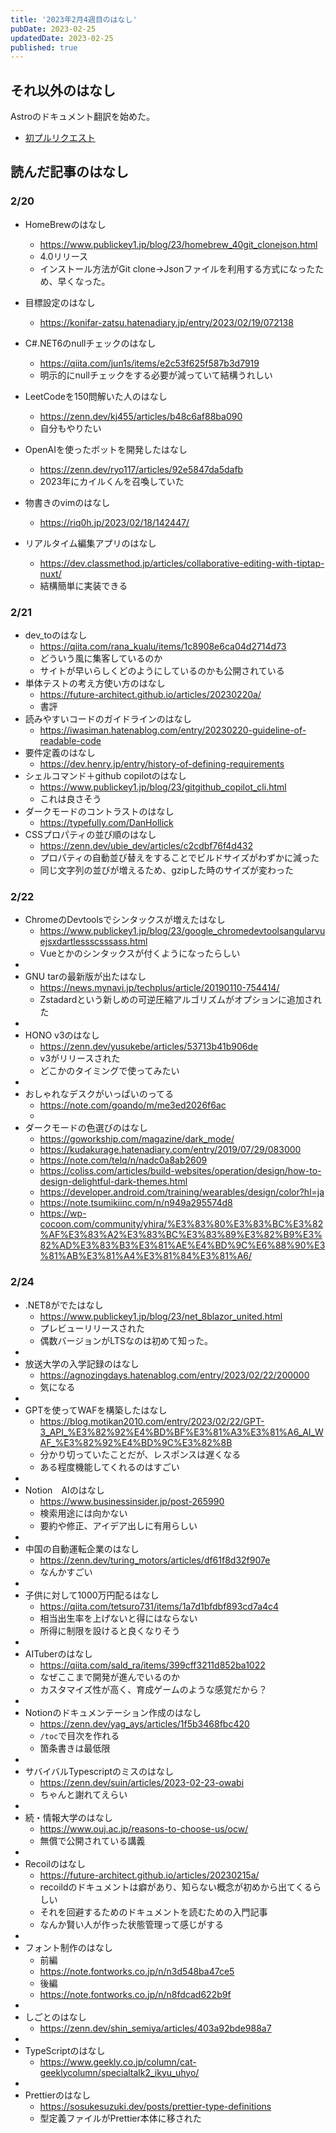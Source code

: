 ```yaml
---
title: '2023年2月4週目のはなし'
pubDate: 2023-02-25
updatedDate: 2023-02-25
published: true
---
```


## それ以外のはなし
Astroのドキュメント翻訳を始めた。
- [初プルリクエスト](https://github.com/withastro/docs/pull/2717)

## 読んだ記事のはなし

### 2/20 

- HomeBrewのはなし
	- https://www.publickey1.jp/blog/23/homebrew_40git_clonejson.html
	- 4.0リリース
	- インストール方法がGit clone→Jsonファイルを利用する方式になったため、早くなった。

- 目標設定のはなし
	- https://konifar-zatsu.hatenadiary.jp/entry/2023/02/19/072138

- C#.NET6のnullチェックのはなし
	- https://qiita.com/jun1s/items/e2c53f625f587b3d7919
	- 明示的にnullチェックをする必要が減っていて結構うれしい

- LeetCodeを150問解いた人のはなし
	- https://zenn.dev/kj455/articles/b48c6af88ba090
	- 自分もやりたい

- OpenAIを使ったボットを開発したはなし
	- https://zenn.dev/ryo117/articles/92e5847da5dafb
	- 2023年にカイルくんを召喚していた

- 物書きのvimのはなし
	- https://riq0h.jp/2023/02/18/142447/

- リアルタイム編集アプリのはなし
	- https://dev.classmethod.jp/articles/collaborative-editing-with-tiptap-nuxt/
	- 結構簡単に実装できる

### 2/21

- dev_toのはなし
	- https://qiita.com/rana_kualu/items/1c8908e6ca04d2714d73
	- どういう風に集客しているのか
	- サイトが早いらしくどのようにしているのかも公開されている
- 単体テストの考え方使い方のはなし
	- https://future-architect.github.io/articles/20230220a/
	- 書評
- 読みやすいコードのガイドラインのはなし
	- https://iwasiman.hatenablog.com/entry/20230220-guideline-of-readable-code
- 要件定義のはなし
	- https://dev.henry.jp/entry/history-of-defining-requirements
- シェルコマンド＋github copilotのはなし
	- https://www.publickey1.jp/blog/23/gitgithub_copilot_cli.html
	- これは良さそう
- ダークモードのコントラストのはなし
    - https://typefully.com/DanHollick
- CSSプロパティの並び順のはなし
    - https://zenn.dev/ubie_dev/articles/c2cdbf76f4d432
    - プロパティの自動並び替えをすることでビルドサイズがわずかに減った
    - 同じ文字列の並びが増えるため、gzipした時のサイズが変わった
### 2/22
- ChromeのDevtoolsでシンタックスが増えたはなし
	- https://www.publickey1.jp/blog/23/google_chromedevtoolsangularvuejsxdartlessscsssass.html
	- Vueとかのシンタックスが付くようになったらしい
-
- GNU tarの最新版が出たはなし
	- https://news.mynavi.jp/techplus/article/20190110-754414/
	- Zstadardという新しめの可逆圧縮アルゴリズムがオプションに追加された
-
- HONO v3のはなし
	- https://zenn.dev/yusukebe/articles/53713b41b906de
	- v3がリリースされた
	- どこかのタイミングで使ってみたい
-
- おしゃれなデスクがいっぱいのってる
	- https://note.com/goando/m/me3ed2026f6ac
	-
- ダークモードの色選びのはなし
	- https://goworkship.com/magazine/dark_mode/
	- https://kudakurage.hatenadiary.com/entry/2019/07/29/083000
	- https://note.com/telq/n/nadc0a8ab2609
	- https://coliss.com/articles/build-websites/operation/design/how-to-design-delightful-dark-themes.html
	- https://developer.android.com/training/wearables/design/color?hl=ja
	- https://note.tsumikiinc.com/n/n949a295574d8
	- https://wp-cocoon.com/community/yhira/%E3%83%80%E3%83%BC%E3%82%AF%E3%83%A2%E3%83%BC%E3%83%89%E3%82%B9%E3%82%AD%E3%83%B3%E3%81%AE%E4%BD%9C%E6%88%90%E3%81%AB%E3%81%A4%E3%81%84%E3%81%A6/

### 2/24
- .NET8がでたはなし
	- https://www.publickey1.jp/blog/23/net_8blazor_united.html
	- プレビューリリースされた
	- 偶数バージョンがLTSなのは初めて知った。
-
- 放送大学の入学記録のはなし
	- https://agnozingdays.hatenablog.com/entry/2023/02/22/200000
	- 気になる
-
- GPTを使ってWAFを構築したはなし
	- https://blog.motikan2010.com/entry/2023/02/22/GPT-3_API_%E3%82%92%E4%BD%BF%E3%81%A3%E3%81%A6_AI_WAF_%E3%82%92%E4%BD%9C%E3%82%8B
	- 分かり切っていたことだが、レスポンスは遅くなる
	- ある程度機能してくれるのはすごい
-
- Notion　AIのはなし
	- https://www.businessinsider.jp/post-265990
	- 検索用途には向かない
	- 要約や修正、アイデア出しに有用らしい
-
- 中国の自動運転企業のはなし
	- https://zenn.dev/turing_motors/articles/df61f8d32f907e
	- なんかすごい
-
- 子供に対して1000万円配るはなし
	- https://qiita.com/tetsuro731/items/1a7d1bfdbf893cd7a4c4
	- 相当出生率を上げないと得にはならない
	- 所得に制限を設けると良くなりそう
-
- AITuberのはなし
	- https://qiita.com/sald_ra/items/399cff3211d852ba1022
	- なぜここまで開発が進んでいるのか
	- カスタマイズ性が高く、育成ゲームのような感覚だから？
-
- Notionのドキュメンテーション作成のはなし
	- https://zenn.dev/yag_ays/articles/1f5b3468fbc420
	- `/toc`で目次を作れる
	- 箇条書きは最低限
-
- サバイバルTypescriptのミスのはなし
	- https://zenn.dev/suin/articles/2023-02-23-owabi
	- ちゃんと謝れてえらい
-
- 続・情報大学のはなし
	- https://www.ouj.ac.jp/reasons-to-choose-us/ocw/
	- 無償で公開されている講義
-
- Recoilのはなし
	- https://future-architect.github.io/articles/20230215a/
	- recoildのドキュメントは癖があり、知らない概念が初めから出てくるらしい
	- それを回避するためのドキュメントを読むための入門記事
	- なんか賢い人が作った状態管理って感じがする
-
- フォント制作のはなし
	- 前編
	- https://note.fontworks.co.jp/n/n3d548ba47ce5
	- 後編
	- https://note.fontworks.co.jp/n/n8fdcad622b9f
-
- しごとのはなし
	- https://zenn.dev/shin_semiya/articles/403a92bde988a7
-
- TypeScriptのはなし
	- https://www.geekly.co.jp/column/cat-geeklycolumn/specialtalk2_ikyu_uhyo/
-
- Prettierのはなし
	- https://sosukesuzuki.dev/posts/prettier-type-definitions
	- 型定義ファイルがPrettier本体に移された

